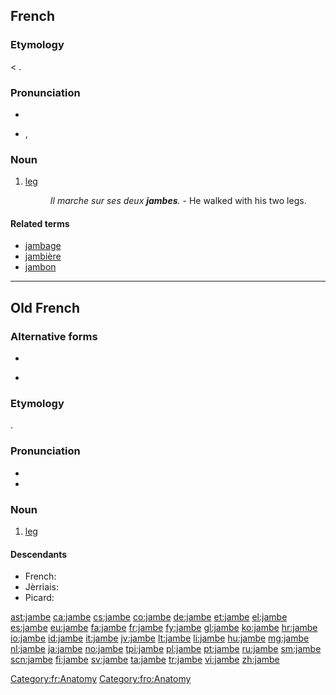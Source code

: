 ==French==

===Etymology===
{{etyl|fro|fr}} {{term|jambe|lang=fro}} < {{etyl|LL.|fr}} {{term|gamba|lang=la}}.

===Pronunciation===
* {{audio|Fr-jambe.ogg|audio}}
* {{IPA|lang=fr|/ʒɑ̃b/}}, {{X-SAMPA|/ZA~b/}}

===Noun===
{{fr-noun|f}}

# [[leg]]
#: ''Il marche sur ses deux '''jambes'''.'' - He walked with his two legs.

====Related terms====
* [[jambage]]
* [[jambière]]
* [[jambon]]

[[Category:fr:Anatomy]]

----

==Old French==

===Alternative forms===
* {{l/fro|gambe}}
* {{qualifier|Picardy}} {{l/fro|ganbe}}

===Etymology===
{{etyl|LL.|fro}} {{recons|gamba|lang=LL.}}.

===Pronunciation===
* {{IPA|/ˈdʒãn.bə/|lang=fro}}
* {{homophones|gambe|ganbe|lang=fro}}

===Noun===
{{fro-noun|f}}

# [[leg]]

====Descendants====
* French: {{l|fr|jambe}}
* Jèrriais: {{l|roa-jer|gambe}}
* Picard: {{l|pcd|gambe}}

[[Category:fro:Anatomy]]

[[ast:jambe]]
[[ca:jambe]]
[[cs:jambe]]
[[co:jambe]]
[[de:jambe]]
[[et:jambe]]
[[el:jambe]]
[[es:jambe]]
[[eu:jambe]]
[[fa:jambe]]
[[fr:jambe]]
[[fy:jambe]]
[[gl:jambe]]
[[ko:jambe]]
[[hr:jambe]]
[[io:jambe]]
[[id:jambe]]
[[it:jambe]]
[[jv:jambe]]
[[lt:jambe]]
[[li:jambe]]
[[hu:jambe]]
[[mg:jambe]]
[[nl:jambe]]
[[ja:jambe]]
[[no:jambe]]
[[tpi:jambe]]
[[pl:jambe]]
[[pt:jambe]]
[[ru:jambe]]
[[sm:jambe]]
[[scn:jambe]]
[[fi:jambe]]
[[sv:jambe]]
[[ta:jambe]]
[[tr:jambe]]
[[vi:jambe]]
[[zh:jambe]]